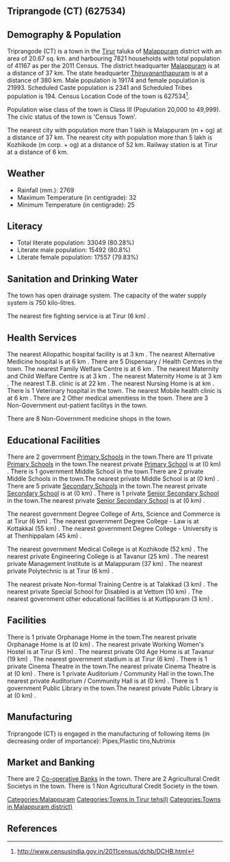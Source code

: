 {{Infobox settlement
| name=Triprangode (CT)
| native_name=
| native_name_lang=
| other_name=
| nickname=
| settlement_type=Town
| image_skyline=
| image_alt=
| image_caption=
| pushpin_map=India Kerala
| pushpin_label_position=right
| pushpin_map_alt=
| pushpin_map_caption=Location in Kerala, India
| latd=
| latm=
| lats=
| latNS=
| longd=
| longm=
| longs=
| longEW=
| coordinates_display=inline,title
| subdivision_type=Country
| subdivision_name={{flag|India}}
| subdivision_type1=[[States and territories of India|State]]
| subdivision_name1=Kerala 
| subdivision_type2=[[List of districts of India|District]]
| subdivision_name2=Malappuram
| subdivision_type3=Tahsil
| subdivision_name3=Tirur
| website=
| established_title=<!-- Established -->
| established_date=
| founder=
| named_for=
| government_type=
| governing_body=
| unit_pref=Metric
| area_footnotes=
| area_rank=
| area_total_km2=20.67
| elevation_footnotes=
| elevation_m=
| population_total=41167
| population_as_of=2011
| population_rank=
| population_density_km2=1991
| population_demonym=
| population_footnotes=
| demographics_type1=Languages=
| demographics1_title1=Official=
| demographics1_info1=[[Malayalam language|Malayalam]]
| timezone1=[[Indian Standard Time|IST]]
| utc_offset1==+5:30
| postal_code_type=[[Postal Index Number|PIN]]
| postal_code=
| area_code_type=Telephone code
| area_code=
| registration_plate=
| blank1_name_sec1=Nearest city
| blank1_info_sec1=[[Malappuram (m + og)]]
| blank2_name_sec1=[[Human sex ratio|Sex ratio]]
| blank2_info_sec1=1147
| blank3_name_sec1=Literacy
| blank3_info_sec1=80.28%
| blank1_name_sec2=[[2011 Census of India|2011 census]] code
| blank1_info_sec2=627534
| footnotes=
}}

== Triprangode (CT) (627534) ==

== Demography & Population ==

Triprangode (CT) is a town in the [[Tirur]] taluka of [[Malappuram]] district with an area of 20.67 sq. km. and harbouring 7821 households with total population of 41167 as per the 2011 Census. The district headquarter [[Malappuram]] is at a distance of 37 km. The state headquarter [[Thiruvananthapuram]] is at a distance of 380 km. Male population is 19174 and female population is 21993. Scheduled Caste population is 2341 and Scheduled Tribes population is 194. Census Location Code of the town is 627534<ref>http://www.censusindia.gov.in/2011census/dchb/DCHB.html</ref>.

Population wise class of the town is Class III (Population 20,000 to 49,999).
The civic status of the town is 'Census Town'.

The nearest city with population more than 1 lakh is Malappuram (m + og) at a distance of 37 km. The nearest city with population more than 5 lakh is Kozhikode (m corp. + og) at a distance of 52 km. Railway station is at Tirur at a distance of 6 km.


== Weather ==  
* Rainfall (mm.): 2769 
* Maximum Temperature (in centigrade): 32
* Minimum Temperature (in centigrade): 25


== Literacy ==  
* Total literate population: 33049 (80.28%)
* Literate male population: 15492 (80.8%)
* Literate female population: 17557 (79.83%)


== Sanitation and Drinking Water ==  
The town has open drainage system.
The capacity of the water supply system is 750 kilo-litres.

The nearest fire fighting service is at Tirur (6 km) .


== Health Services ==
The nearest Allopathic hospital facility is at 3 km .
The nearest Alternative Medicine hospital is at 6 km .
There are 5 Dispensary / Health Centres in the town.
The nearest Family Welfare Centre is at 6 km .
The nearest Maternity and Child Welfare Centre is at 3 km .
The nearest Maternity Home is at 3 km .
The nearest T.B. clinic is at 22 km .
The nearest Nursing Home is at  km .
There is 1 Veterinary hospital in the town.
The nearest Mobile health clinic is at 6 km .
There are 2 Other medical amenitiess in the town.
There are 3 Non-Government out-patient facilitys in the town.


There are 8 Non-Government medicine shops in the town.


== Educational Facilities ==
There are 2 government [[Primary School]]s in the town.There are 11 private [[Primary School]]s in the town.The nearest private [[Primary School]] is at  (0 km) .
There is 1 government Middle School in the town.There are 2 private Middle Schools in the town.The nearest private Middle School is at  (0 km) .
There are 5 private [[Secondary School]]s in the town.The nearest private [[Secondary School]] is at  (0 km) .
There is 1 private [[Senior Secondary School]] in the town.The nearest private [[Senior Secondary School]] is at  (0 km) .
 
 
 
 
 
The nearest government Degree College of Arts, Science and Commerce is at Tirur (6 km) .
The nearest government Degree College - Law is at Kottakkal  (55 km) .
The nearest government Degree College - University is at Thenhippalam (45 km) .
 
The nearest government Medical College is at Kozhikode (52 km) .
The nearest private Engineering College is at Tavanur (25 km) .
The nearest private Management Institute is at Malappuram (37 km) .
The nearest private Polytechnic is at Tirur (6 km) .
 
The nearest private Non-formal Training Centre is at Talakkad (3 km) .
The nearest private Special School for Disabled is at Vettom (10 km) .
The nearest government other educational facilities is at Kuttippuram (3 km) .


== Facilities ==
There is 1 private Orphanage Home in the town.The nearest private Orphanage Home is at  (0 km) .
The nearest private Working Women's Hostel is at Tirur (5 km) .
The nearest private Old Age Home is at Tavanur (19 km) .
The nearest government stadium is at Tirur (6 km) .
There is 1 private Cinema Theatre in the town.The nearest private Cinema Theatre is at  (0 km) .
There is 1 private Auditorium / Community Hall in the town.The nearest private Auditorium / Community Hall is at  (0 km) .
There is 1 government Public Library in the town.The nearest private Public Library is at  (0 km) .


== Manufacturing ==
Triprangode (CT) is engaged in the manufacturing of following items (in decreasing order of importance): Pipes,Plastic tins,Nutrimix


== Market and Banking ==


There are 2 [[Co-operative Bank]]s in the town.
There are 2 Agricultural Credit Societys in the town.
There is 1 Non Agricultural Credit Society in the town.


[[Categories:Malappuram]]
[[Categories:Towns in Tirur tehsil)]]
[[Categories:Towns in Malappuram district)]]


== References ==
{{Reflist}}



